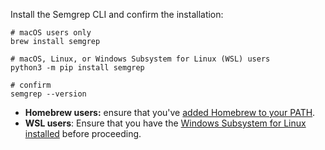 Install the Semgrep CLI and confirm the installation:

```console
# macOS users only
brew install semgrep

# macOS, Linux, or Windows Subsystem for Linux (WSL) users
python3 -m pip install semgrep

# confirm
semgrep --version
```

* **Homebrew users:** ensure that you've [added Homebrew to your PATH](https://docs.brew.sh/FAQ#my-mac-apps-dont-find-homebrew-utilities).
* **WSL users**: Ensure that you have the [Windows Subsystem for Linux installed](https://learn.microsoft.com/en-us/windows/wsl/install) before proceeding.
